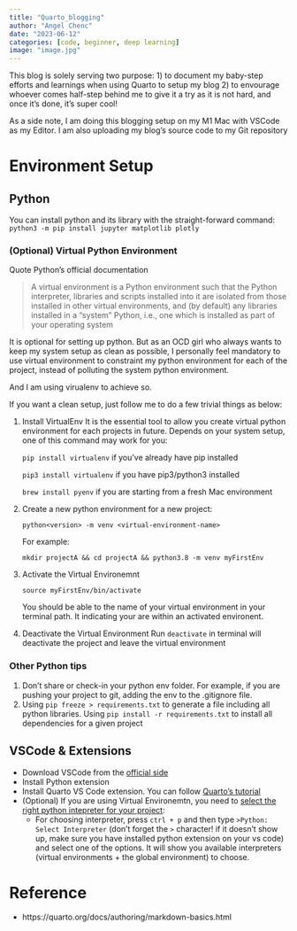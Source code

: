 ```yaml
---
title: "Quarto_blogging"
author: "Angel Chenc"
date: "2023-06-12"
categories: [code, beginner, deep learning]
image: "image.jpg"
---
```


This blog is solely serving two purpose: 1) to document my baby-step efforts and learnings when using Quarto to setup my blog 2) to envourage whoever comes half-step behind me to give it a try as it is not hard, and once it's done, it's super cool!

As a side note, I am doing this blogging setup on my M1 Mac with VSCode as my Editor. I am also uploading my blog's source code to my Git repository

# Environment Setup
## Python
You can install python and its library with the straight-forward command:
`python3 -m pip install jupyter matplotlib plotly`

### (Optional) Virtual Python Environment
Quote Python's official documentation

> A virtual environment is a Python environment such that the Python interpreter, libraries and scripts installed into it are isolated from those installed in other virtual environments, and (by default) any libraries installed in a “system” Python, i.e., one which is installed as part of your operating system

It is optional for setting up python. But as an OCD girl who always wants to keep my system setup as clean as possible, I personally feel mandatory to use virtual environment to constraint my python environment for each of the project, instead of polluting the system python environment. 

And I am using virualenv to achieve so.

If you want a clean setup, just follow me to do a few trivial things as below:

(@) Install VirtualEnv
It is the essential tool to allow you create virtual python environment for each projects in future. Depends on your system setup, one of this command may work for you:
 <div> `pip install virtualenv` if you've already have pip installed 
 <div> `pip3 install virtualenv` if you have pip3/python3 installed 
 <div> `brew install pyenv` if you are starting from a fresh Mac environment

(@) Create a new python environment for a new project:
 <div>`python<version> -m venv <virtual-environment-name>`
 <div> For example:
 <div> `mkdir projectA && cd projectA && python3.8 -m venv myFirstEnv`

(@) Activate the Virtual Environemnt
<div> `source myFirstEnv/bin/activate`
<div> You should be able to the name of your virtual environment in your terminal path. It indicating your are within an activated environent.

(@) Deactivate the Virtual Environment
Run `deactivate` in terminal will deactivate the project and leave the virtual environment

### Other Python tips
1. Don't share or check-in your python env folder. For example, if you are pushing your project to git, adding the env to the .gitignore file.
2. Using `pip freeze > requirements.txt` to generate a file including all python libraries. Using `pip install -r requirements.txt` to install all dependencies for a given project


## VSCode & Extensions
* Download VSCode from the [official side](https://code.visualstudio.com/)
* Install Python extension
* Install Quarto VS Code extension. You can follow [Quarto's tutorial](https://quarto.org/docs/get-started/hello/vscode.html)
* (Optional) If you are using Virtual Environemtn, you need to [select the right python intepreter for your project](https://stackoverflow.com/questions/58470563/how-do-you-get-visual-studio-code-to-use-different-python-interpreter): 
  + For choosing interpreter, press `ctrl + p` and then type `>Python: Select Interpreter` (don't forget the `>` character! if it doesn't show up, make sure you have installed python extension on your vs code) and select one of the options. It will show you available interpreters (virtual environments + the global environment) to choose.


# Reference
* https://quarto.org/docs/authoring/markdown-basics.html



